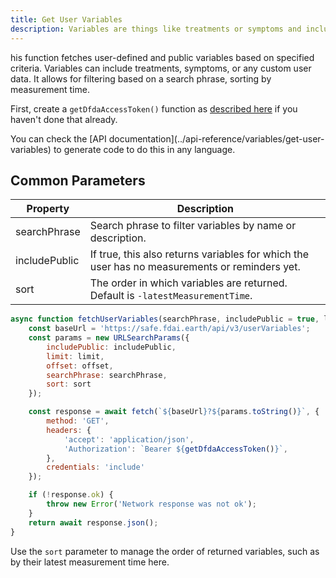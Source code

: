 ```yaml
---
title: Get User Variables
description: Variables are things like treatments or symptoms and include analysis settings and statistics.
---
```


his function fetches user-defined and public variables based on specified criteria.
Variables can include treatments, symptoms, or any custom user data.
It allows for filtering based on a search phrase, sorting by measurement time.

First, create a `getDfdaAccessToken()` function as [described here](guides/get-access-token) if you haven't done that already.

<Note>
  You can check the [API documentation](../api-reference/variables/get-user-variables) to generate code to do this in any language.
</Note>

## Common Parameters
| Property      | Description                                                                                   |
|---------------|-----------------------------------------------------------------------------------------------|
| searchPhrase  | Search phrase to filter variables by name or description.                                     |
| includePublic | If true, this also returns variables for which the user has no measurements or reminders yet. |
| sort          | The order in which variables are returned. Default is `-latestMeasurementTime`.               |


```javascript
async function fetchUserVariables(searchPhrase, includePublic = true, limit = 10, offset = 0, sort = '-latestMeasurementTime') {
    const baseUrl = 'https://safe.fdai.earth/api/v3/userVariables';
    const params = new URLSearchParams({
        includePublic: includePublic,
        limit: limit,
        offset: offset,
        searchPhrase: searchPhrase,
        sort: sort
    });

    const response = await fetch(`${baseUrl}?${params.toString()}`, {
        method: 'GET',
        headers: {
            'accept': 'application/json',
            'Authorization': `Bearer ${getDfdaAccessToken()}`,
        },
        credentials: 'include'
    });

    if (!response.ok) {
        throw new Error('Network response was not ok');
    }
    return await response.json();
}
```

<Tip>Use the `sort` parameter to manage the order of returned variables, such as by their latest measurement time here.</Tip>


